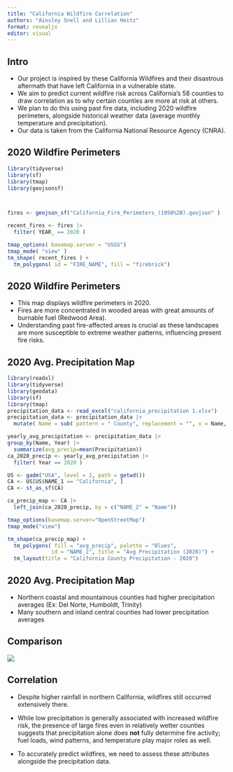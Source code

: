 ```yaml
---
title: "California Wildfire Correlation"
authors: "Ainsley Snell and Lillian Heitz"
format: revealjs
editor: visual
---
```

## Intro
- Our project is inspired by these California Wildfires and their disastrous aftermath that have left California in a vulnerable state. 
-  We aim to predict current wildfire risk across California’s 58 counties to draw correlation as to why certain counties are more at risk at others.
- We plan to do this using past fire data, including 2020 wildfire perimeters, alongside historical weather data (average monthly temperature and precipitation).
- Our data is taken from the California National Resource Agency (CNRA).



## 2020 Wildfire Perimeters

```r
library(tidyverse)
library(sf)
library(tmap)
library(geojsonsf)



fires <- geojson_sf("California_Fire_Perimeters_(1950%2B).geojson" )

recent_fires <- fires |>
  filter( YEAR_ == 2020 )

tmap_options( basemap.server = "USGS")
tmap_mode( "view" )
tm_shape( recent_fires ) +
  tm_polygons( id = "FIRE_NAME", fill = "firebrick")

```

## 2020 Wildfire Perimeters

-   This map displays wildfire perimeters in 2020.
-   Fires are more concentrated in wooded areas with great amounts of burnable fuel (Redwood Area).
-   Understanding past fire-affected areas is crucial as these landscapes are more susceptible to extreme weather patterns, influencing present fire risks.

## 2020 Avg. Precipitation Map

```r
library(readxl)
library(tidyverse)
library(geodata)
library(sf)
library(tmap)
precipitation_data <- read_excel("california_precipitation 1.xlsx") 
precipitation_data <- precipitation_data |>
  mutate( Name = sub( pattern = " County", replacement = "", x = Name, fixed =TRUE ))

yearly_avg_precipitation <- precipitation_data |>
group_by(Name, Year) |>
  summarize(avg_precip=mean(Precipitation))
ca_2020_precip <- yearly_avg_precipitation |> 
  filter( Year == 2020 )

US <- gadm("USA", level = 2, path = getwd())
CA <- US[US$NAME_1 == "California", ]
CA <- st_as_sf(CA)

ca_precip_map <- CA |>
  left_join(ca_2020_precip, by = c("NAME_2" = "Name"))

tmap_options(basemap.server="OpenStreetMap")
tmap_mode("view")

tm_shape(ca_precip_map) + 
  tm_polygons( fill = "avg_precip", palette = "Blues", 
              id = "NAME_2", title = "Avg Precipitation (2020)") +
  tm_layout(title = "California County Precipitation - 2020")

```

## 2020 Avg. Precipitation Map
-   Northern coastal and mountainous counties had higher precipitation averages (Ex: Del Norte, Humboldt, Trinity)
-   Many southern and inland central counties had lower precipitation averages

## Comparison

![](firecomparsion.png)

## Correlation

-   Despite higher rainfall in northern California, wildfires still occurred extensively there.

-   While low precipitation is generally associated with increased wildfire risk, the presence of large fires even in relatively wetter counties suggests that precipitation alone does **not** fully determine fire activity; fuel loads, wind patterns, and temperature play major roles as well.

-   To accurately predict wildfires, we need to assess these attributes alongside the precipitation data.

